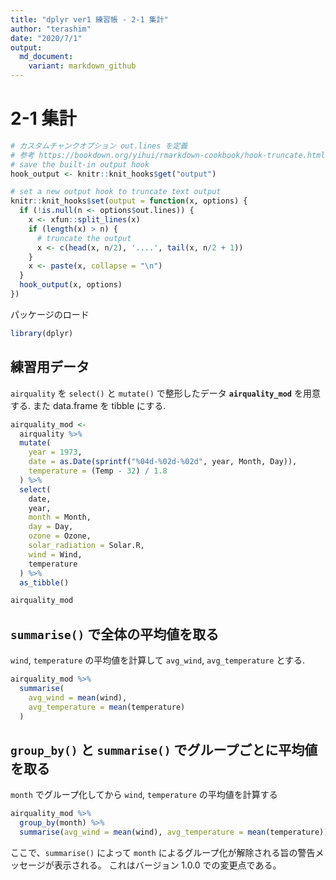 ```yaml
---
title: "dplyr ver1 練習帳 - 2-1 集計"
author: "terashim"
date: "2020/7/1"
output: 
  md_document:
    variant: markdown_github
---
```


# 2-1 集計

```r
# カスタムチャンクオプション out.lines を定義
# 参考 https://bookdown.org/yihui/rmarkdown-cookbook/hook-truncate.html
# save the built-in output hook
hook_output <- knitr::knit_hooks$get("output")

# set a new output hook to truncate text output
knitr::knit_hooks$set(output = function(x, options) {
  if (!is.null(n <- options$out.lines)) {
    x <- xfun::split_lines(x)
    if (length(x) > n) {
      # truncate the output
      x <- c(head(x, n/2), '....', tail(x, n/2 + 1))
    }
    x <- paste(x, collapse = "\n")
  }
  hook_output(x, options)
})
```


パッケージのロード

```r
library(dplyr)
```

## 練習用データ

`airquality` を `select()` と `mutate()` で整形したデータ **`airquality_mod`** を用意する. また data.frame を tibble にする.

```r
airquality_mod <-
  airquality %>% 
  mutate(
    year = 1973,
    date = as.Date(sprintf("%04d-%02d-%02d", year, Month, Day)),
    temperature = (Temp - 32) / 1.8
  ) %>% 
  select(
    date,
    year,
    month = Month,
    day = Day,
    ozone = Ozone,
    solar_radiation = Solar.R,
    wind = Wind, 
    temperature
  ) %>% 
  as_tibble()

airquality_mod
```

## `summarise()` で全体の平均値を取る

`wind`, `temperature` の平均値を計算して `avg_wind`, `avg_temperature` とする.

```r
airquality_mod %>% 
  summarise(
    avg_wind = mean(wind),
    avg_temperature = mean(temperature)
  )
```

## `group_by()` と `summarise()` でグループごとに平均値を取る

`month` でグループ化してから `wind`, `temperature` の平均値を計算する

```r
airquality_mod %>% 
  group_by(month) %>% 
  summarise(avg_wind = mean(wind), avg_temperature = mean(temperature))
```

ここで、`summarise()` によって `month` によるグループ化が解除される旨の警告メッセージが表示される。
これはバージョン 1.0.0 での変更点である。

